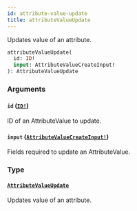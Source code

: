 ```yaml
---
id: attribute-value-update
title: attributeValueUpdate
---
```


Updates value of an attribute.

```graphql
attributeValueUpdate(
  id: ID!
  input: AttributeValueCreateInput!
): AttributeValueUpdate

```

### Arguments

#### `id` ([`ID!`](/docs/developer/api-reference/scalars/id))

ID of an AttributeValue to update.

#### `input` ([`AttributeValueCreateInput!`](/docs/developer/api-reference/inputs/attribute-value-create-input))

Fields required to update an AttributeValue.

### Type

#### [`AttributeValueUpdate`](/docs/developer/api-reference/objects/attribute-value-update)

Updates value of an attribute.
